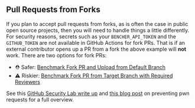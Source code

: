 ## Pull Requests from Forks

If you plan to accept pull requests from forks, as is often the case in public open source projects,
then you will need to handle things a little differently.
For security reasons, secrets such as your `BENCHER_API_TOKEN` and the `GITHUB_TOKEN` are not available in GitHub Actions for fork PRs.
That is if an external contributor opens up a PR from a fork the above example will **not** work.
There are two options for fork PRs:

- ⛑️ Safer: [Benchmark Fork PR and Upload from Default Branch][benchmark fork pr and upload from default branch]
- ⚠️ Riskier: [Benchmark Fork PR from Target Branch with Required Reviewers][benchmark fork pr from target branch with required reviewers]

See this [GitHub Security Lab write up][github actions pwn requests]
and [this blog post][nathandavison.com blog]
on preventing pwn requests for a full overview.

[github actions pwn requests]: https://securitylab.github.com/research/github-actions-preventing-pwn-requests/
[nathandavison.com blog]: https://nathandavison.com/blog/github-actions-and-the-threat-of-malicious-pull-requests

[benchmark fork pr and upload from default branch]: #benchmark-fork-pr-and-upload-from-default-branch
[benchmark fork pr from target branch with required reviewers]: #benchmark-fork-pr-from-target-branch-with-required-reviewers
